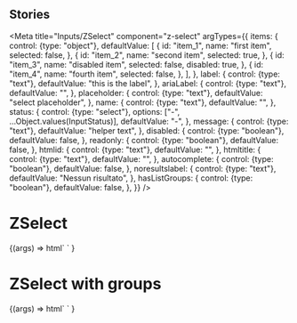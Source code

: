 
## Stories

<Meta
  title="Inputs/ZSelect"
  component="z-select"
  argTypes={{
    items: {
      control: {type: "object"},
      defaultValue: [
        {
          id: "item_1",
          name: "first item",
          selected: false,
        },
        {
          id: "item_2",
          name: "second item",
          selected: true,
        },
        {
          id: "item_3",
          name: "disabled item",
          selected: false,
          disabled: true,
        },
        {
          id: "item_4",
          name: "fourth item",
          selected: false,
        },
      ],
    },
    label: {
      control: {type: "text"},
      defaultValue: "this is the label",
    },
    ariaLabel: {
      control: {type: "text"},
      defaultValue: "",
    },
    placeholder: {
      control: {type: "text"},
      defaultValue: "select placeholder",
    },
    name: {
      control: {type: "text"},
      defaultValue: "",
    },
    status: {
      control: {type: "select"},
      options: ["-", ...Object.values(InputStatus)],
      defaultValue: "-",
    },
    message: {
      control: {type: "text"},
      defaultValue: "helper text",
    },
    disabled: {
      control: {type: "boolean"},
      defaultValue: false,
    },
    readonly: {
      control: {type: "boolean"},
      defaultValue: false,
    },
    htmlid: {
      control: {type: "text"},
      defaultValue: "",
    },
    htmltitle: {
      control: {type: "text"},
      defaultValue: "",
    },
    autocomplete: {
      control: {type: "boolean"},
      defaultValue: false,
    },
    noresultslabel: {
      control: {type: "text"},
      defaultValue: "Nessun risultato",
    },
    hasListGroups: {
      control: {type: "boolean"},
      defaultValue: false,
    },
  }}
/>

# ZSelect

<Canvas>
  <Story name="z-select">
    {(args) =>
      html`
        <z-select
          items=${JSON.stringify(args.items)}
          label=${args.label}
          aria-label=${args.ariaLabel}
          placeholder=${args.placeholder}
          name=${args.name}
          status=${args.status}
          message=${args.message}
          autocomplete=${args.autocomplete}
          noresultslabel=${args.noresultslabel}
          disabled=${args.disabled}
          readonly=${args.readonly}
          htmlid=${args.htmlid}
          htmltitle=${args.htmltitle}
        ></z-select>
      `
    }
  </Story>
</Canvas>

# ZSelect with groups

<Canvas>
  <Story
    name="z-select with groups"
    args={{
      hasListGroups: true,
      items: [
        {
          id: "item_1",
          name: "first item",
          selected: false,
          category: "Gruppo 1",
        },
        {
          id: "item_2",
          name: "second item",
          selected: false,
          category: "Gruppo 1",
        },
        {
          id: "item_3",
          name: "disabled item",
          selected: false,
          category: "Gruppo 2",
          disabled: true,
        },
        {
          id: "item_4",
          name: "fourth item",
          selected: false,
          category: "Gruppo 2",
        },
      ],
    }}
  >
    {(args) =>
      html`
        <z-select
          items=${JSON.stringify(args.items)}
          label=${args.label}
          aria-label=${args.ariaLabel}
          placeholder=${args.placeholder}
          name=${args.name}
          status=${args.status}
          message=${args.message}
          autocomplete=${args.autocomplete}
          noresultslabel=${args.noresultslabel}
          disabled=${args.disabled}
          readonly=${args.readonly}
          htmlid=${args.htmlid}
          htmltitle=${args.htmltitle}
          has-group-items=${args.hasListGroups}
        ></z-select>
      `
    }
  </Story>
</Canvas>

<ArgsTable of="z-select" />
